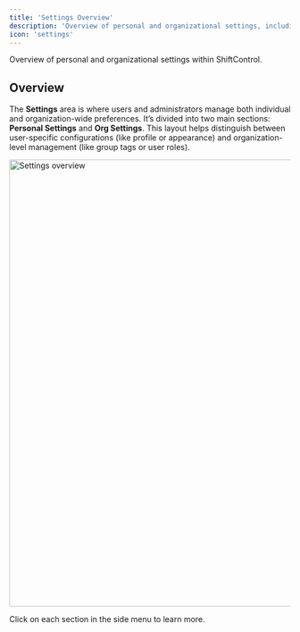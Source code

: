 ```yaml
---
title: 'Settings Overview'
description: 'Overview of personal and organizational settings, including account configuration, appearance, API keys, and organization-level controls.'
icon: 'settings'
---
```


<p style={{fontSize: "large"}}>Overview of personal and organizational settings within ShiftControl.</p>

## Overview

The **Settings** area is where users and administrators manage both individual and organization-wide preferences.
It’s divided into two main sections: **Personal Settings** and **Org Settings**.
This layout helps distinguish between user-specific configurations (like profile or appearance) and organization-level management (like group tags or user roles).

<img
    src="/img/ShiftControl/Settings/Settings-overview.png"
    alt="Settings overview"
    width="800"
/>

Click on each section in the side menu to learn more.
